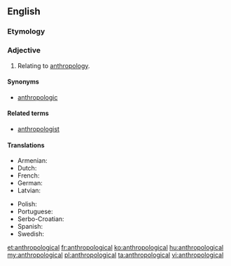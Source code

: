 ==English==

===Etymology===
{{suffix|anthropology|ical}}

===Adjective===
{{en-adj}}

# Relating to [[anthropology]].

====Synonyms====
* [[anthropologic]]

====Related terms====
* [[anthropologist]]

====Translations====
{{trans-top|relating to anthropology}}
* Armenian: {{t-|hy|մարդաբանական|tr=mardabanakan}}
* Dutch: {{t-|nl|antropologisch}}
* French: {{t+|fr|anthropologique}}
* German: {{t+|de|anthropologisch}}
* Latvian: {{t|lv|antropoloģisks}}
{{trans-mid}}
* Polish: {{t+|pl|antropologiczny}}
* Portuguese: {{t|pt|antropológico}}
* Serbo-Croatian: {{t|sh|antropološki}}
* Spanish: {{t-|es|antropológico|m}}
* Swedish: {{t-|sv|antropologisk}}
{{trans-bottom}}

[[et:anthropological]]
[[fr:anthropological]]
[[ko:anthropological]]
[[hu:anthropological]]
[[my:anthropological]]
[[pl:anthropological]]
[[ta:anthropological]]
[[vi:anthropological]]